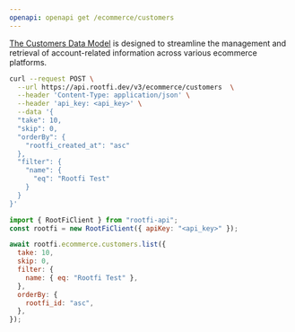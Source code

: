 ```yaml
---
openapi: openapi get /ecommerce/customers
---
```


[The Customers Data Model](https://docs.rootfi.dev/api-reference/customers/overview) is designed to streamline the management and retrieval of account-related information across various ecommerce platforms.

<RequestExample>

```bash cURL
curl --request POST \
  --url https://api.rootfi.dev/v3/ecommerce/customers  \
  --header 'Content-Type: application/json' \
  --header 'api_key: <api_key>' \
  --data '{
  "take": 10,
  "skip": 0,
  "orderBy": {
    "rootfi_created_at": "asc"
  },
  "filter": {
    "name": {
      "eq": "Rootfi Test"
    }
  }
}'
```

```javascript NodeJS
import { RootFiClient } from "rootfi-api";
const rootfi = new RootFiClient({ apiKey: "<api_key>" });

await rootfi.ecommerce.customers.list({
  take: 10,
  skip: 0,
  filter: {
    name: { eq: "Rootfi Test" },
  },
  orderBy: {
    rootfi_id: "asc",
  },
});
```

</RequestExample>
